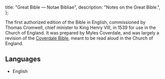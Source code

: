   title: "Great Bible — Notae Bibliae",
  description: "Notes on the Great Bible.",
};

<Initial text="Great Bible" />

The first authorized edition of the Bible in English, commissioned by Thomas Cromwell, chief minister to King Henry VIII, in 1539 for use in the Church of England. It was prepared by Myles Coverdale, and was largely a revision of the [Coverdale Bible](/bible/translations/coverdale-bible), meant to be read aloud in the Church of England.

## Languages

* English
